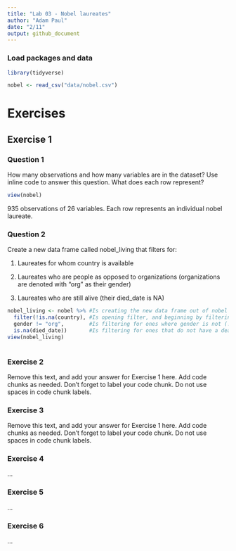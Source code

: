```yaml
---
title: "Lab 03 - Nobel laureates"
author: "Adam Paul"
date: "2/11"
output: github_document
---
```


### Load packages and data

```r
library(tidyverse) 
```

```r
nobel <- read_csv("data/nobel.csv")
```

# Exercises

## Exercise 1

### Question 1

How many observations and how many variables are in the dataset? Use inline code to answer this question. What does each row represent?

```r
view(nobel)
```


935 observations of 26 variables. Each row represents an individual nobel laureate.

### Question 2

 Create a new data frame called nobel_living that filters for:

1) Laureates for whom country is available

2) Laureates who are people as opposed to organizations (organizations are denoted with "org" as their gender)

3) Laureates who are still alive (their died_date is NA)


```r
nobel_living <- nobel %>% #Is creating the new data frame out of nobel
  filter(!is.na(country), #Is opening filter, and beginning by filtering for ones where country is not NA
  gender != "org",        #Is filtering for ones where gender is not (! meaning not) equal to org
  is.na(died_date))       #Is filtering for ones that do not have a death date
view(nobel_living)
  
```

### Exercise 2

Remove this text, and add your answer for Exercise 1 here.
Add code chunks as needed.
Don't forget to label your code chunk.
Do not use spaces in code chunk labels.

### Exercise 3

Remove this text, and add your answer for Exercise 1 here.
Add code chunks as needed.
Don't forget to label your code chunk.
Do not use spaces in code chunk labels.

### Exercise 4

...

### Exercise 5

...

### Exercise 6

...
